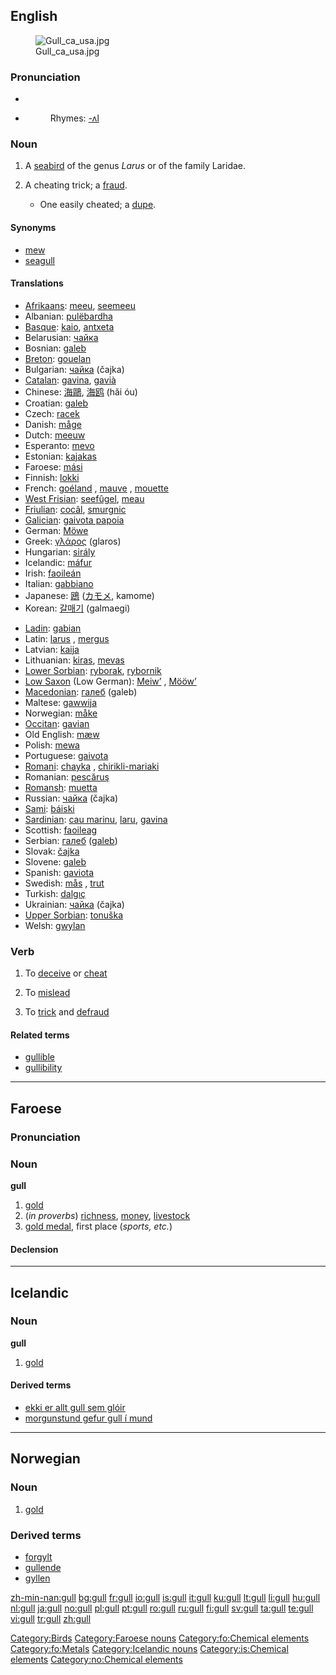 ==English==
[[Image:Gull ca usa.jpg|thumb]]

===Pronunciation===
* {{IPA|/'gʌl/}}
* {{audio|en-us-gull.ogg|Audio (US)}}
*: Rhymes: [[Rhymes:English:-ʌl|-ʌl]]

===Noun===
{{en-noun}}

# A [[seabird]] of the genus ''Larus'' or of the family Laridae.
# {{slang}} A cheating trick; a [[fraud]].
#* One easily cheated; a [[dupe]].

====Synonyms====
* [[mew]]
* [[seagull]]

====Translations====
{{rfc-tsort|unparsed language line: *  Low Saxon  (Low German):  Meiw’   f ,  Mööw’   f }}
{{trans-top|seabird}}
* [[Afrikaans]]: [[meeu]], [[seemeeu]]
* Albanian: [[pulëbardha]]
* [[Basque]]: [[kaio]], [[antxeta]]
* Belarusian: [[чайка]] {{f}}
* Bosnian: [[galeb]]
* [[Breton]]: [[gouelan]]
* Bulgarian: [[чайка]] (čajka) {{f}}
* [[Catalan]]: [[gavina]], [[gavià]]
* Chinese: [[海鷗]], [[海鸥]] (hǎi óu)
* Croatian: [[galeb]]
* Czech: [[racek]]
* Danish: [[måge]]
* Dutch: [[meeuw]] {{f}}
* Esperanto: [[mevo]]
* Estonian: [[kajakas]]
* Faroese: [[mási]]
* Finnish: [[lokki]]
* French: [[goéland]] {{m}}, [[mauve]] {{f}}, [[mouette]] {{f}}
* [[West Frisian]]: [[seefûgel]], [[meau]] {{f}}
* [[Friulian]]: [[cocâl]], [[smurgnic]]
* [[Galician]]: [[gaivota papoia]] {{f}}
* German: [[Möwe]] {{f}}
* Greek: [[γλάρος]] (glaros)
* Hungarian: [[sirály]]
* Icelandic: [[máfur]] {{m}}
* Irish: [[faoileán]]
* Italian: [[gabbiano]] {{m}}
* Japanese: [[鴎]] ([[カモメ]], kamome)
* Korean: [[갈매기]] (galmaegi)
{{trans-mid}}
* [[Ladin]]: [[gabian]]
* Latin: [[larus]] {{m}}, [[mergus]] {{m}}
* Latvian: [[kaija]]
* Lithuanian: [[kiras]], [[mevas]]
* [[Lower Sorbian]]: [[ryborak]], [[rybornik]]
* [[Low Saxon]] (Low German): [[Meiw’]] {{f}}, [[Mööw’]] {{f}}
* [[Macedonian]]: [[галеб]] (galeb) {{m}}
* Maltese: [[gawwija]]
* Norwegian: [[måke]] {{f}}
* [[Occitan]]: [[gavian]]
* Old English: [[mæw]]
* Polish: [[mewa]] {{f}}
* Portuguese: [[gaivota]] {{f}}
* [[Romani]]: [[chayka]] {{f}}, [[chirikli-mariaki]] {{f}}
* Romanian: [[pescăruş]]
* [[Romansh]]: [[muetta]]
* Russian: [[чайка]] (čajka) {{f}}
* [[Sami]]: [[báiski]]
* [[Sardinian]]: [[cau marinu]], [[laru]], [[gavina]]
* Scottish: [[faoileag]]
* Serbian: [[галеб]] ([[galeb]]) {{m}}
* Slovak: [[čajka]] {{f}}
* Slovene: [[galeb]]  {{m}}
* Spanish: [[gaviota]] {{f}}
* Swedish: [[mås]] {{c}}, [[trut]] {{c}}
* Turkish: [[dalgıç]]
* Ukrainian: [[чайка]] (čajka) {{f}}
* [[Upper Sorbian]]: [[tonuška]] {{f}}
* Welsh: [[gwylan]]
{{trans-bottom}}

===Verb===
{{en-verb}}

# {{US|slang}} To [[deceive]] or [[cheat]]
# {{US|slang}} To [[mislead]]
# {{US|slang}} To [[trick]] and [[defraud]]

====Related terms====
* [[gullible]]
* [[gullibility]]

[[Category:Birds]]

----

==Faroese==

===Pronunciation===
{{IPA|[gʊdl]}}

===Noun===
'''gull''' {{n}} {{s}}

# [[gold]]
# (''in proverbs'') [[richness]], [[money]], [[livestock]]
# [[gold medal]], first place (''sports, etc.'')

====Declension====
{{fo-decl-noun-n9-s|gu|l}}

[[Category:Faroese nouns]]
[[Category:fo:Chemical elements]]
[[Category:fo:Metals]]

----

==Icelandic==
{{Icelandic declension hk sb 01}}

===Noun===
'''gull''' {{n}}

# [[gold]]

====Derived terms====
* [[ekki er allt gull sem glóir]]
* [[morgunstund gefur gull í mund]]

[[Category:Icelandic nouns]]
[[Category:is:Chemical elements]]

----

==Norwegian==

===Noun===
{{no-noun-nu|gull}}

# [[gold]]

===Derived terms===
* [[forgylt]]
* [[gullende]]
* [[gyllen]]

[[Category:no:Chemical elements]]

[[zh-min-nan:gull]]
[[bg:gull]]
[[fr:gull]]
[[io:gull]]
[[is:gull]]
[[it:gull]]
[[ku:gull]]
[[lt:gull]]
[[li:gull]]
[[hu:gull]]
[[nl:gull]]
[[ja:gull]]
[[no:gull]]
[[pl:gull]]
[[pt:gull]]
[[ro:gull]]
[[ru:gull]]
[[fi:gull]]
[[sv:gull]]
[[ta:gull]]
[[te:gull]]
[[vi:gull]]
[[tr:gull]]
[[zh:gull]]